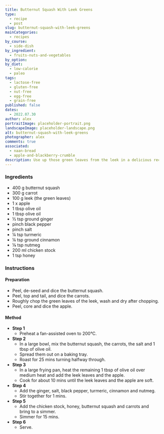 ```yaml
---
title: Butternut Squash With Leek Greens
type:
  - recipe
  - post
slug: butternut-squash-with-leek-greens
mainCategories: 
  - recipes
by_course:
  - side-dish
by_ingredient:
  - fruits-nuts-and-vegetables
by_option:
by_diet:
  - low-calorie
  - paleo
tags:
  - lactose-free
  - gluten-free   
  - nut-free
  - egg-free
  - grain-free
published: false
dates: 
  - 2022.07.30
author: alex
portraitImage: placeholder-portrait.png
landscapeImage: placeholder-landscape.png
alt: butternut-squash-with-leek-greens
photographer: alex
comments: true
associated: 
  - naan-bread
  - apple-and-blackberry-crumble
description: Use up those green leaves from the leek in a delicious recipe you'll make again and again.
---
```


<Ingredients>

### Ingredients

  - 400 g butternut squash
  - 300 g carrot
  - 100 g leek (the green leaves)
  - 1 x apple
  - 1 tbsp olive oil
  - 1 tbsp olive oil
  - ½ tsp ground ginger
  - pinch black pepper
  - pinch salt
  - ¼ tsp turmeric
  - ¼ tsp ground cinnamon
  - ⅛ tsp nutmeg
  - 200 ml chicken stock
  - 1 tsp honey



</Ingredients>

<Instructions>

### Instructions

#### Preparation

  - Peel, de-seed and dice the butternut squash.
  - Peel, top and tail, and dice the carrots.
  - Roughly chop the green leaves of the leek, wash and dry after chopping.
  - Peel, core and dice the apple.

#### Method

  - **Step 1**
    - Preheat a fan-assisted oven to 200°C.
  - **Step 2**
    - In a large bowl, mix the butternut squash, the carrots, the salt and 1 tbsp of olive oil.
    - Spread them out on a baking tray.
    - Roast for 25 mins turning halfway through.
  - **Step 3**
    - In a large frying pan, heat the remaining 1 tbsp of olive oil over medium heat and add the leek leaves and the apple.
    - Cook for about 10 mins until the leek leaves and the apple are soft.
  - **Step 4**
    - Add the ginger, salt, black pepper, turmeric, cinnamon and nutmeg.
    - Stir together for 1 mins.
  - **Step 5**
    - Add the chicken stock, honey, butternut squash and carrots and bring to a simmer. 
    - Simmer for 15 mins.
  - **Step 6**
    - Serve.

</Instructions>
